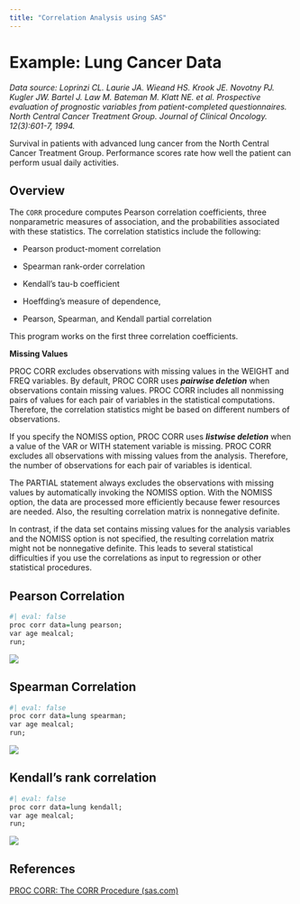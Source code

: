 ```yaml
---
title: "Correlation Analysis using SAS"
---
```


# **Example: Lung Cancer Data**

*Data source:* *Loprinzi CL. Laurie JA. Wieand HS. Krook JE. Novotny PJ. Kugler JW. Bartel J. Law M. Bateman M. Klatt NE. et al. Prospective evaluation of prognostic variables from patient-completed questionnaires. North Central Cancer Treatment Group. Journal of Clinical Oncology. 12(3):601-7, 1994.*

Survival in patients with advanced lung cancer from the North Central Cancer Treatment Group. Performance scores rate how well the patient can perform usual daily activities.

## Overview

The `CORR` procedure computes Pearson correlation coefficients, three nonparametric measures of association, and the probabilities associated with these statistics. The correlation statistics include the following:

-   Pearson product-moment correlation

-   Spearman rank-order correlation

-   Kendall's tau-b coefficient

-   Hoeffding's measure of dependence, ![](https://support.sas.com/documentation/cdl/en/procstat/63104/HTML/default/images/procstat_corr0001.png){alt=""}

-   Pearson, Spearman, and Kendall partial correlation

This program works on the first three correlation coefficients.

**Missing Values**

PROC CORR excludes observations with missing values in the WEIGHT and FREQ variables. By default, PROC CORR uses ***pairwise deletion*** when observations contain missing values. PROC CORR includes all nonmissing pairs of values for each pair of variables in the statistical computations. Therefore, the correlation statistics might be based on different numbers of observations.

If you specify the NOMISS option, PROC CORR uses ***listwise deletion*** when a value of the VAR or WITH statement variable is missing. PROC CORR excludes all observations with missing values from the analysis. Therefore, the number of observations for each pair of variables is identical.

The PARTIAL statement always excludes the observations with missing values by automatically invoking the NOMISS option. With the NOMISS option, the data are processed more efficiently because fewer resources are needed. Also, the resulting correlation matrix is nonnegative definite.

In contrast, if the data set contains missing values for the analysis variables and the NOMISS option is not specified, the resulting correlation matrix might not be nonnegative definite. This leads to several statistical difficulties if you use the correlations as input to regression or other statistical procedures.

## **Pearson Correlation**

```r
#| eval: false
proc corr data=lung pearson;
var age mealcal;
run;
```

![](/images/correlation/pearson.jpg){fig-align="center"}

## **Spearman Correlation**

```r
#| eval: false
proc corr data=lung spearman; 
var age mealcal; 
run;
```

![](/images/correlation/spearman.jpg){fig-align="center"}

## Kendall's rank correlation

```r
#| eval: false
proc corr data=lung kendall;
var age mealcal;
run;
```

![](/images/correlation/kendall.jpg){fig-align="center"}

## References

[PROC CORR: The CORR Procedure (sas.com)](https://support.sas.com/documentation/cdl/en/procstat/63104/HTML/default/viewer.htm#corr_toc.htm)
